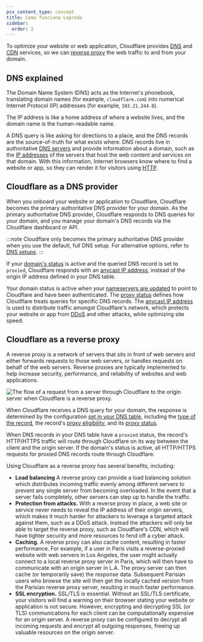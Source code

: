 ```yaml
---
pcx_content_type: concept
title: Como funciona Loproda
sidebar:
  order: 2
---
```



To optimize your website or web application, Cloudflare provides [DNS](https://www.cloudflare.com/learning/dns/what-is-dns/) and [CDN](https://www.cloudflare.com/learning/cdn/what-is-a-cdn/) services, so we can [reverse proxy](https://www.cloudflare.com/learning/cdn/glossary/reverse-proxy/) the web traffic to and from your domain.

<Stream
	id="89f8aaf01e4cadd0c777eded7ef4cca2"
	title="Onboard your domain to Cloudflare"
	thumbnail="2s"
/>

## DNS explained

The Domain Name System (DNS) acts as the Internet's phonebook, translating domain names (for example, `cloudflare.com`) into numerical Internet Protocol (IP) addresses (for example, `103.21.244.0`).

The IP address is like a home address of where a website lives, and the domain name is the human-readable name.

A DNS query is like asking for directions to a place, and the DNS records are the source-of-truth for what exists where. DNS records live in authoritative [DNS servers](https://www.cloudflare.com/learning/dns/dns-server-types/) and provide information about a domain, such as the [IP addresses](https://www.cloudflare.com/learning/dns/glossary/what-is-my-ip-address/) of the servers that host the web content and services on that domain. With this information, Internet browsers know where to find a website or app, so they can render it for visitors using [HTTP](https://www.cloudflare.com/learning/ddos/glossary/hypertext-transfer-protocol-http/).

## Cloudflare as a DNS provider

When you onboard your website or application to Cloudflare, Cloudflare becomes the primary authoritative DNS provider for your domain. As the primary authoritative DNS provider, Cloudflare responds to DNS queries for your domain, and you manage your domain's DNS records via the Cloudflare dashboard or API.

:::note
Cloudflare only becomes the primary authoritative DNS provider when you use the default, full DNS setup. For alternative options, refer to [DNS setups](/dns/zone-setups/).
:::

If your [domain's status](/dns/zone-setups/reference/domain-status/) is active and the queried DNS record is set to `proxied`, Cloudflare responds with an [anycast IP address](/fundamentals/concepts/cloudflare-ip-addresses/), instead of the origin IP address defined in your DNS table.

Your domain status is active when your [nameservers are updated](/dns/nameservers/update-nameservers/) to point to Cloudflare and have been authenticated. The [proxy status](/dns/proxy-status/) defines how Cloudflare treats queries for specific DNS records. The [anycast IP address](/fundamentals/concepts/cloudflare-ip-addresses/) is used to distribute traffic amongst Cloudflare's network, which protects your website or app from [DDoS](https://www.cloudflare.com/learning/ddos/what-is-a-ddos-attack/) and other attacks, while optimizing site speed.

## Cloudflare as a reverse proxy

A reverse proxy is a network of servers that sits in front of web servers and either forwards requests to those web servers, or handles requests on behalf of the web servers. Reverse proxies are typically implemented to help increase security, performance, and reliability of websites and web applications.

![The flow of a request from a server through Cloudflare to the origin server when Cloudflare is a reverse proxy.](~/assets/images/fundamentals/reverse-proxy.png)

When Cloudflare receives a DNS query for your domain, the response is determined by the configuration [set in your DNS table](/dns/manage-dns-records/how-to/create-dns-records/), including the [type of the record](/dns/manage-dns-records/reference/dns-record-types/), the record's [proxy eligibility](/dns/proxy-status/limitations/#proxy-eligibility), and its [proxy status](/dns/proxy-status/#proxied-records).

When DNS records in your DNS table have a `proxied` status, the record's HTTP/HTTPS traffic will route through Cloudflare on its way between the client and the origin server. If the domain's status is active, all HTTP/HTTPS requests for proxied DNS records route through Cloudflare.

Using Cloudflare as a reverse proxy has several benefits, including:

- **Load balancing** A reverse proxy can provide a load balancing solution which distributes incoming traffic evenly among different servers to prevent any single server from becoming overloaded. In the event that a server fails completely, other servers can step up to handle the traffic.
- **Protection from attacks.** With a reverse proxy in place, a web site or service never needs to reveal the IP address of their origin servers, which makes it much harder for attackers to leverage a targeted attack against them, such as a DDoS attack. Instead the attackers will only be able to target the reverse proxy, such as Cloudflare's CDN, which will have tighter security and more resources to fend off a cyber attack.
- **Caching.** A reverse proxy can also cache content, resulting in faster performance. For example, if a user in Paris visits a reverse-proxied website with web servers in Los Angeles, the user might actually connect to a local reverse proxy server in Paris, which will then have to communicate with an origin server in L.A. The proxy server can then cache (or temporarily save) the response data. Subsequent Parisian users who browse the site will then get the locally cached version from the Parisian reverse proxy server, resulting in much faster performance.
- **SSL encryption.** SSL/TLS is essential. Without an SSL/TLS certificate, your visitors will find a warning on their browser stating your website or application is not secure. However, encrypting and decrypting SSL (or TLS) communications for each client can be computationally expensive for an origin server. A reverse proxy can be configured to decrypt all incoming requests and encrypt all outgoing responses, freeing up valuable resources on the origin server.
